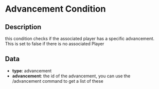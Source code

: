 # Advancement Condition

## Description

 this condition checks if the associated player has a specific advancement. This is set to false if there is no associated Player  


## Data

- **type**: advancement
- **advancement**:  the id of the advancement, you can use the /advancement command to get a list of these

